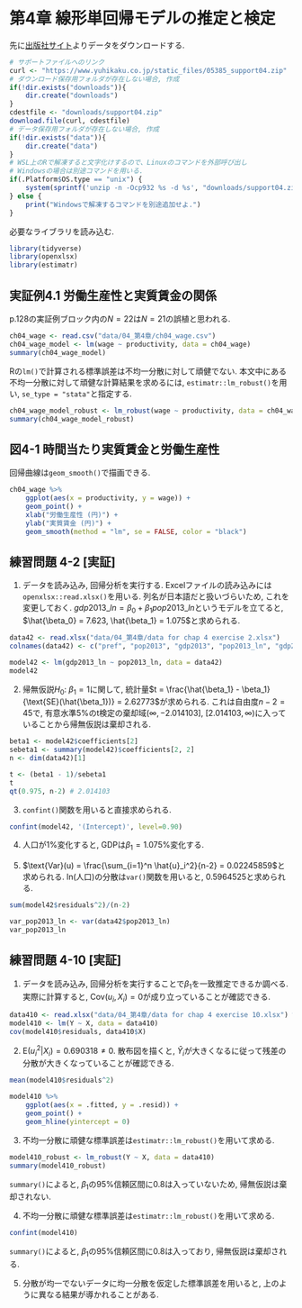 # 第4章 線形単回帰モデルの推定と検定 {-#ch4}
先に[出版社サイト](https://www.yuhikaku.co.jp/books/detail/9784641053854)よりデータをダウンロードする.
```r
# サポートファイルへのリンク
curl <- "https://www.yuhikaku.co.jp/static_files/05385_support04.zip"
# ダウンロード保存用フォルダが存在しない場合, 作成
if(!dir.exists("downloads")){
    dir.create("downloads")
}
cdestfile <- "downloads/support04.zip"
download.file(curl, cdestfile)
# データ保存用フォルダが存在しない場合, 作成
if(!dir.exists("data")){
    dir.create("data")
}
# WSL上のRで解凍すると文字化けするので、Linuxのコマンドを外部呼び出し
# Windowsの場合は別途コマンドを用いる.
if(.Platform$OS.type == "unix") {
    system(sprintf('unzip -n -Ocp932 %s -d %s', "downloads/support04.zip", "./data"))
} else {
    print("Windowsで解凍するコマンドを別途追加せよ.")
}
```

必要なライブラリを読み込む.
```r
library(tidyverse)
library(openxlsx)
library(estimatr)
```
## 実証例4.1 労働生産性と実質賃金の関係 {-}
p.128の実証例ブロック内の$N=22$は$N=21$の誤植と思われる.
```r
ch04_wage <- read.csv("data/04_第4章/ch04_wage.csv")
ch04_wage_model <- lm(wage ~ productivity, data = ch04_wage)
summary(ch04_wage_model)
```
Rの`lm()`で計算される標準誤差は不均一分散に対して頑健でない.
本文中にある不均一分散に対して頑健な計算結果を求めるには, `estimatr::lm_robust()`を用い, `se_type = "stata"`と指定する.
```r
ch04_wage_model_robust <- lm_robust(wage ~ productivity, data = ch04_wage, se_type = "stata")
summary(ch04_wage_model_robust)
```

## 図4-1 時間当たり実質賃金と労働生産性 {-}
回帰曲線は`geom_smooth()`で描画できる.
```r
ch04_wage %>%
    ggplot(aes(x = productivity, y = wage)) +
    geom_point() +
    xlab("労働生産性 (円)") +
    ylab("実質賃金 (円)") +
    geom_smooth(method = "lm", se = FALSE, color = "black")
```

<!-- ## 練習問題 4-1 [確認] {-} -->

## 練習問題 4-2 [実証] {-}
(1) データを読み込み, 回帰分析を実行する.
Excelファイルの読み込みには`openxlsx::read.xlsx()`を用いる.
列名が日本語だと扱いづらいため, これを変更しておく.
$gdp2013\_ln = \beta_0 + \beta_1 pop2013\_ln$というモデルを立てると, $\hat{\beta_0} = 7.623, \hat{\beta_1} = 1.075$と求められる.
```r
data42 <- read.xlsx("data/04_第4章/data for chap 4 exercise 2.xlsx")
colnames(data42) <- c("pref", "pop2013", "gdp2013", "pop2013_ln", "gdp2013_ln")

model42 <- lm(gdp2013_ln ~ pop2013_ln, data = data42)
model42
```

(2) 帰無仮説$H_0$: $\beta_1 = 1$に関して, 統計量$t = \frac{\hat{\beta_1} - \beta_1}{\text{SE}(\hat{\beta_1})} = 2.62773$が求められる.
これは自由度$n-2 = 45$で, 有意水準5\%のt検定の棄却域$(\infty, -2.014103]$, $[2.014103, \infty)$に入っていることから帰無仮説は棄却される.
```r
beta1 <- model42$coefficients[2]
sebeta1 <- summary(model42)$coefficients[2, 2]
n <- dim(data42)[1]

t <- (beta1 - 1)/sebeta1
t
qt(0.975, n-2) # 2.014103
```

(3) `confint()`関数を用いると直接求められる.
```r
confint(model42, '(Intercept)', level=0.90)
```

(4) 人口が1\%変化すると, GDPは$\beta_1 = 1.075$\%変化する.

(5) $\text{Var}(u) = \frac{\sum_{i=1}^n \hat{u}_i^2}{n-2} = 0.02245859$と求められる.
ln(人口)の分散は`var()`関数を用いると, 0.5964525と求められる.
```r
sum(model42$residuals^2)/(n-2)

var_pop2013_ln <- var(data42$pop2013_ln)
var_pop2013_ln
```
<!-- ## 練習問題 4-3 [確認] {-}

## 練習問題 4-4 [確認] {-}

## 練習問題 4-5 [確認] {-}

## 練習問題 4-6 [確認] {-}

## 練習問題 4-7 [確認] {-}

## 練習問題 4-8 [発展] {-}

## 練習問題 4-9 [発展] {-} -->

## 練習問題 4-10 [実証] {-}
(1) データを読み込み, 回帰分析を実行することで$\beta_1$を一致推定できるか調べる.
実際に計算すると, Cov$(u_i, X_i) = 0$が成り立っていることが確認できる.
```r
data410 <- read.xlsx("data/04_第4章/data for chap 4 exercise 10.xlsx") %>% data.frame()
model410 <- lm(Y ~ X, data = data410)
cov(model410$residuals, data410$X)
```

(2) E$(u_i^2|X_i) = 0.690318 \neq 0$.
散布図を描くと, $\hat{Y}_i$が大きくなるに従って残差の分散が大きくなっていることが確認できる.
```r
mean(model410$residuals^2)

model410 %>%
    ggplot(aes(x = .fitted, y = .resid)) +
    geom_point() +
    geom_hline(yintercept = 0)
```

(3) 不均一分散に頑健な標準誤差は`estimatr::lm_robust()`を用いて求める.
```r
model410_robust <- lm_robust(Y ~ X, data = data410)
summary(model410_robust)
```
`summary()`によると, $\beta_1$の95%信頼区間に0.8は入っていないため, 帰無仮説は棄却されない.

(4) 不均一分散に頑健な標準誤差は`estimatr::lm_robust()`を用いて求める.
```r
confint(model410)
```
`summary()`によると, $\beta_1$の95%信頼区間に0.8は入っており, 帰無仮説は棄却される.

(5) 分散が均一でないデータに均一分散を仮定した標準誤差を用いると, 上のように異なる結果が導かれることがある.